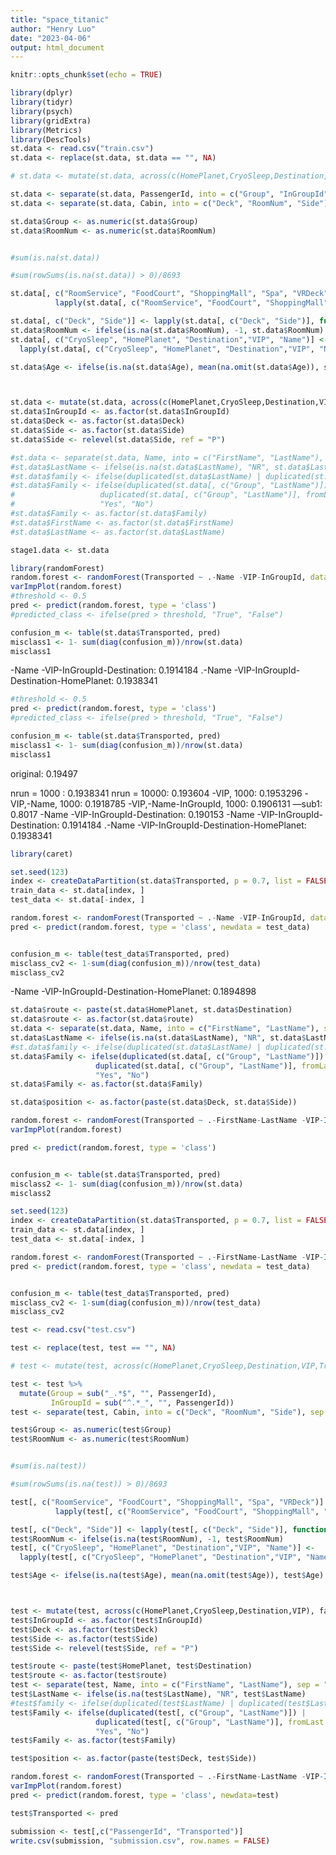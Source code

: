 ```yaml
---
title: "space_titanic"
author: "Henry Luo"
date: "2023-04-06"
output: html_document
---
```


```r
knitr::opts_chunk$set(echo = TRUE)
```

```r
library(dplyr)
library(tidyr)
library(psych)
library(gridExtra)
library(Metrics)
library(DescTools)
st.data <- read.csv("train.csv")
st.data <- replace(st.data, st.data == "", NA)

# st.data <- mutate(st.data, across(c(HomePlanet,CryoSleep,Destination,VIP,Transported), factor))

st.data <- separate(st.data, PassengerId, into = c("Group", "InGroupId"), sep = "_")
st.data <- separate(st.data, Cabin, into = c("Deck", "RoomNum", "Side"), sep = "/")

st.data$Group <- as.numeric(st.data$Group)
st.data$RoomNum <- as.numeric(st.data$RoomNum)


#sum(is.na(st.data))

#sum(rowSums(is.na(st.data)) > 0)/8693

st.data[, c("RoomService", "FoodCourt", "ShoppingMall", "Spa", "VRDeck")] <-
          lapply(st.data[, c("RoomService", "FoodCourt", "ShoppingMall", "Spa", "VRDeck")],  function(x) ifelse(is.na(x), 0, x))

st.data[, c("Deck", "Side")] <- lapply(st.data[, c("Deck", "Side")], function(x) ifelse(is.na(x), "NR", x))
st.data$RoomNum <- ifelse(is.na(st.data$RoomNum), -1, st.data$RoomNum)
st.data[, c("CryoSleep", "HomePlanet", "Destination","VIP", "Name")] <- 
  lapply(st.data[, c("CryoSleep", "HomePlanet", "Destination","VIP", "Name")], function (x) ifelse(is.na(x), "NR", x))

st.data$Age <- ifelse(is.na(st.data$Age), mean(na.omit(st.data$Age)), st.data$Age)



st.data <- mutate(st.data, across(c(HomePlanet,CryoSleep,Destination,VIP,Transported), factor))
st.data$InGroupId <- as.factor(st.data$InGroupId)
st.data$Deck <- as.factor(st.data$Deck)
st.data$Side <- as.factor(st.data$Side)
st.data$Side <- relevel(st.data$Side, ref = "P")

#st.data <- separate(st.data, Name, into = c("FirstName", "LastName"), sep = " ")
#st.data$LastName <- ifelse(is.na(st.data$LastName), "NR", st.data$LastName)
#st.data$family <- ifelse(duplicated(st.data$LastName) | duplicated(st.data$LastName, fromLast = TRUE), "Yes", "No")
#st.data$Family <- ifelse(duplicated(st.data[, c("Group", "LastName")]) | 
#                   duplicated(st.data[, c("Group", "LastName")], fromLast = TRUE), 
#                   "Yes", "No")
#st.data$Family <- as.factor(st.data$Family)
#st.data$FirstName <- as.factor(st.data$FirstName)
#st.data$LastName <- as.factor(st.data$LastName)

stage1.data <- st.data

```

```r
library(randomForest)
random.forest <- randomForest(Transported ~ .-Name -VIP-InGroupId, data = st.data, ntree = 1000)
varImpPlot(random.forest)
#threshold <- 0.5
pred <- predict(random.forest, type = 'class')
#predicted_class <- ifelse(pred > threshold, "True", "False") 

confusion_m <- table(st.data$Transported, pred)
misclass1 <- 1- sum(diag(confusion_m))/nrow(st.data)
misclass1

```

-Name -VIP-InGroupId-Destination: 0.1914184
.-Name -VIP-InGroupId-Destination-HomePlanet: 0.1938341


```r
#threshold <- 0.5
pred <- predict(random.forest, type = 'class')
#predicted_class <- ifelse(pred > threshold, "True", "False") 

confusion_m <- table(st.data$Transported, pred)
misclass1 <- 1- sum(diag(confusion_m))/nrow(st.data)
misclass1


```

original: 0.19497

nrun = 1000 : 0.1938341
nrun = 10000: 0.193604
-VIP, 1000: 0.1953296
-VIP,-Name, 1000:  0.1918785
-VIP,-Name-InGroupId, 1000: 0.1906131 ---sub1: 0.8017
-Name -VIP-InGroupId-Destination: 0.190153
-Name -VIP-InGroupId-Destination: 0.1914184
.-Name -VIP-InGroupId-Destination-HomePlanet: 0.1938341


```r

library(caret)

set.seed(123)
index <- createDataPartition(st.data$Transported, p = 0.7, list = FALSE, times = 1)
train_data <- st.data[index, ]
test_data <- st.data[-index, ]


```

```r
random.forest <- randomForest(Transported ~ .-Name -VIP-InGroupId, data = train_data, ntree = 1000)
pred <- predict(random.forest, type = 'class', newdata = test_data)


confusion_m <- table(test_data$Transported, pred)
misclass_cv2 <- 1-sum(diag(confusion_m))/nrow(test_data)
misclass_cv2
```
-Name -VIP-InGroupId-Destination-HomePlanet: 0.1894898


```r
st.data$route <- paste(st.data$HomePlanet, st.data$Destination)
st.data$route <- as.factor(st.data$route)
st.data <- separate(st.data, Name, into = c("FirstName", "LastName"), sep = " ")
st.data$LastName <- ifelse(is.na(st.data$LastName), "NR", st.data$LastName)
#st.data$family <- ifelse(duplicated(st.data$LastName) | duplicated(st.data$LastName, fromLast = TRUE), "Yes", "No")
st.data$Family <- ifelse(duplicated(st.data[, c("Group", "LastName")]) | 
                   duplicated(st.data[, c("Group", "LastName")], fromLast = TRUE), 
                   "Yes", "No")
st.data$Family <- as.factor(st.data$Family)

st.data$position <- as.factor(paste(st.data$Deck, st.data$Side))


```


```r
random.forest <- randomForest(Transported ~ .-FirstName-LastName -VIP-InGroupId-Deck-Side-HomePlanet-Destination-Family, data = st.data, ntree = 1000)
varImpPlot(random.forest)

pred <- predict(random.forest, type = 'class')


confusion_m <- table(st.data$Transported, pred)
misclass2 <- 1- sum(diag(confusion_m))/nrow(st.data)
misclass2

```


```r
set.seed(123)
index <- createDataPartition(st.data$Transported, p = 0.7, list = FALSE, times = 1)
train_data <- st.data[index, ]
test_data <- st.data[-index, ]

```

```r

random.forest <- randomForest(Transported ~ .-FirstName-LastName -VIP-InGroupId-Deck-Side-HomePlanet-Destination-Family, data = train_data, ntree = 1000)
pred <- predict(random.forest, type = 'class', newdata = test_data)


confusion_m <- table(test_data$Transported, pred)
misclass_cv2 <- 1-sum(diag(confusion_m))/nrow(test_data)
misclass_cv2
```
```r
test <- read.csv("test.csv")

test <- replace(test, test == "", NA)

# test <- mutate(test, across(c(HomePlanet,CryoSleep,Destination,VIP,Transported), factor))

test <- test %>%
  mutate(Group = sub("_.*$", "", PassengerId),
         InGroupId = sub("^.*_", "", PassengerId))
test <- separate(test, Cabin, into = c("Deck", "RoomNum", "Side"), sep = "/")

test$Group <- as.numeric(test$Group)
test$RoomNum <- as.numeric(test$RoomNum)


#sum(is.na(test))

#sum(rowSums(is.na(test)) > 0)/8693

test[, c("RoomService", "FoodCourt", "ShoppingMall", "Spa", "VRDeck")] <-
          lapply(test[, c("RoomService", "FoodCourt", "ShoppingMall", "Spa", "VRDeck")],  function(x) ifelse(is.na(x), 0, x))

test[, c("Deck", "Side")] <- lapply(test[, c("Deck", "Side")], function(x) ifelse(is.na(x), "NR", x))
test$RoomNum <- ifelse(is.na(test$RoomNum), -1, test$RoomNum)
test[, c("CryoSleep", "HomePlanet", "Destination","VIP", "Name")] <- 
  lapply(test[, c("CryoSleep", "HomePlanet", "Destination","VIP", "Name")], function (x) ifelse(is.na(x), "NR", x))

test$Age <- ifelse(is.na(test$Age), mean(na.omit(test$Age)), test$Age)



test <- mutate(test, across(c(HomePlanet,CryoSleep,Destination,VIP), factor))
test$InGroupId <- as.factor(test$InGroupId)
test$Deck <- as.factor(test$Deck)
test$Side <- as.factor(test$Side)
test$Side <- relevel(test$Side, ref = "P")
```

```r
test$route <- paste(test$HomePlanet, test$Destination)
test$route <- as.factor(test$route)
test <- separate(test, Name, into = c("FirstName", "LastName"), sep = " ")
test$LastName <- ifelse(is.na(test$LastName), "NR", test$LastName)
#test$family <- ifelse(duplicated(test$LastName) | duplicated(test$LastName, fromLast = TRUE), "Yes", "No")
test$Family <- ifelse(duplicated(test[, c("Group", "LastName")]) | 
                   duplicated(test[, c("Group", "LastName")], fromLast = TRUE), 
                   "Yes", "No")
test$Family <- as.factor(test$Family)

test$position <- as.factor(paste(test$Deck, test$Side))

```

```r
random.forest <- randomForest(Transported ~ .-FirstName-LastName -VIP-InGroupId-Deck-Side-HomePlanet-Destination-Family, data = st.data, ntree = 10000)
varImpPlot(random.forest)
pred <- predict(random.forest, type = 'class', newdata=test)

test$Transported <- pred

submission <- test[,c("PassengerId", "Transported")]
write.csv(submission, "submission.csv", row.names = FALSE)


```



```r


```
